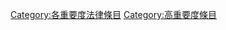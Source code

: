 {{catmore1|[[Wikipedia:法律专题|Wikipedia:法律专题]]}}
{{Articles by Importance|topic=法律|project=法律|format=TOC}}
{{emptycat}}

[[Category:各重要度法律條目|Category:各重要度法律條目]]
[[Category:高重要度條目|Category:高重要度條目]]